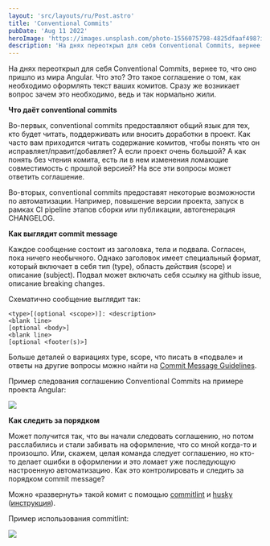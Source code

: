 ```yaml
---
layout: 'src/layouts/ru/Post.astro'
title: 'Conventional Commits'
pubDate: 'Aug 11 2022'
heroImage: 'https://images.unsplash.com/photo-1556075798-4825dfaaf498?ixlib=rb-4.0.3&ixid=MnwxMjA3fDB8MHxwaG90by1wYWdlfHx8fGVufDB8fHx8&auto=format&fit=crop&w=1776&q=80'
description: 'На днях переоткрыл для себя Conventional Commits, вернее то, что оно пришло из мира Angular. Что это? Это такое соглашение о том, как необходимо оформлять текст ваших комитов.'
---
```



На днях переоткрыл для себя Conventional Commits, вернее то, что оно пришло из мира Angular. Что это? Это такое соглашение о том, как необходимо оформлять текст ваших комитов. Сразу же возникает вопрос зачем это необходимо, ведь и так нормально жили.

**Что даёт conventional commits**

Во-первых, conventional commits предоставляют общий язык для тех, кто будет читать, поддерживать или вносить доработки в проект. Как часто вам приходится читать содержание комитов, чтобы понять что он исправляет/правит/добавляет? А если проект очень большой? А как понять без чтения комита, есть ли в нем изменения ломающие совместимость с прошлой версией? На все эти вопросы может ответить соглашение.

Во-вторых, conventional commits предоставят некоторые возможности по автоматизации. Например, повышение версии проекта, запуск в рамках CI pipeline этапов сборки или публикации, автогенерация CHANGELOG.

**Как выглядит commit message**

Каждое сообщение состоит из заголовка, тела и подвала. Согласен, пока ничего необычного. Однако заголовок имеет специальный формат, который включает в себя тип (type), область действия (scope) и описание (subject). Подвал может включать себя ссылку на github issue, описание breaking changes.

Схематично сообщение выглядит так:

```
<type>[(optional <scope>)]: <description>
<blank line>
[optional <body>]
<blank line>
[optional <footer(s)>]
```

Больше деталей о вариациях type, scope, что писать в «подвале» и ответы на другие вопросы можно найти на [Commit Message Guidelines](https://gist.github.com/brianclements/841ea7bffdb01346392c).

Пример следования соглашению Conventional Commits на примере проекта Angular:

<Img src="/assets/posts/2022/conventional-commits/commits.jpg" />

**Как следить за порядком**

Может получится так, что вы начали следовать соглашению, но потом расслабились и стали забивать на оформление, что со мной когда-то и произошло. Или, скажем, целая команда следует соглашению, но кто-то делает ошибки в оформлении и это ломает уже последующую настроенную автоматизацию. Как это контролировать и следить за порядком commit message?

Можно «развернуть» такой комит с помощью [commitlint](https://github.com/conventional-changelog/commitlint) и [husky](https://github.com/typicode/husky) ([инструкция](https://github.com/conventional-changelog/commitlint#getting-started)).

Пример использования commitlint:

<Img src="/assets/posts/2022/conventional-commits/commitlint.jpg" />
